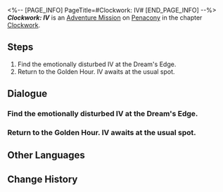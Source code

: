 <%-- [PAGE_INFO]
PageTitle=#Clockwork: IV#
[END_PAGE_INFO] --%>
{{Stub|Dialogue.}}
{{Mission Infobox
|id            = 4240314
|title         = 
|image         = <!--Mission Clockwork IV.png-->
|type          = Adventure
|event_name    = 
|chapter       = Clockwork
|requirements  = [[Trailblaze Mission]] ''[[Gentleness, the Name of Nocturne]]'' completed
|summary       = <!--official mission summary from Fate's Atlas-->
|characters    = IV; Trailblazer
|startLocation = [[Penacony]] - [[Golden Hour]]
|world         = Penacony
|area          = Golden Hour
|prev          = 
|next          = 
|rewards       = Trailblaze EXP*100; Stellar Jade*10; Traveler's Guide*3; Clock Credits*180; Credit*20,000
}}
'''''Clockwork: IV''''' is an [[Adventure Mission]] on [[Penacony]] in the chapter [[Clockwork]].

==Steps==
# Find the emotionally disturbed IV at the Dream's Edge.
# Return to the Golden Hour. IV awaits at the usual spot.

<!--
==Gameplay Notes==

--><!--
==Trial Character==

-->
==Dialogue==
{{Stub Dialogue}}
{{Dialogue End}}

===Find the emotionally disturbed IV at the Dream's Edge.{{subst:void|<!--424031403-->}}===
{{Mission Description|type=adventure|location=Dream's Edge|update|Tick... tock! Quick, adjust the hands... Tick, tock!<br />People's minds await your exploration. Help them regain their true selves!}}
{{Dialogue Start}}
:{{tx}}
{{Dialogue End}}

===Return to the Golden Hour. IV awaits at the usual spot.{{subst:void|<!--424031404-->}}===
{{Dialogue Start}}
:{{tx}}
{{Dialogue End}}

==Other Languages==
{{Other Languages
|en   = Clockwork: IV
|zhs  = 钟表把戏：埃韦
|zht  = 鐘錶把戲：埃韋
|ja   = クロックトリック：アイヴ
|ko   = 시계 트릭: 이브
|es   = Trucorreloj: Alwin
|fr   = Pouvoir de la Pendule&nbsp;: IV
|ru   = Заводной механизм: Айви
|th   = กลนาฬิกา: IV
|vi   = Thủ Thuật Đồng Hồ: IV
|de   = Uhrwerk: IV
|id   = Clockwork: IV
|pt   = Truquelógio: IV
}}

==Change History==
{{Change History|2.0}}
